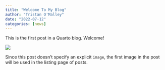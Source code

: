 ```yaml
---
title: "Welcome To My Blog"
author: "Tristan O'Malley"
date: "2022-07-12"
categories: [news]
---
```


This is the first post in a Quarto blog. Welcome!

![](thumbnail.jpg)

Since this post doesn't specify an explicit `image`, the first image in the post will be used in the listing page of posts.
